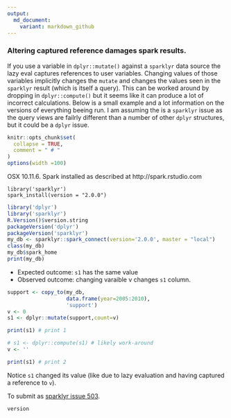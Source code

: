 ```yaml
---
output:
  md_document:
    variant: markdown_github
---
```


### Altering captured reference damages spark results.

If you use a variable in `dplyr::mutate()` against a `sparklyr` data source the lazy eval captures references to user variables.  Changing values of those variables implicitly changes the `mutate` and changes the values seen in the `sparklyr` result (which is itself a query).  This can be worked around by dropping in `dplyr::compute()` but it seems like it can produce a lot of incorrect calculations.  Below is a small example and a lot information on the versions of everything beeing run.  I am assuming the is a `sparklyr` issue as the query views are failrly different than a number of other `dplyr` structures, but it could be a `dplyr` issue.

<!-- Generated from .Rmd. Please edit that file -->

```r
knitr::opts_chunk$set(
  collapse = TRUE,
  comment = " # "
)
options(width =100)
```


OSX 10.11.6.
Spark installed as described at http://spark.rstudio.com

```
library('sparklyr')
spark_install(version = "2.0.0")
```

```r
library('dplyr')
library('sparklyr')
R.Version()$version.string
packageVersion('dplyr')
packageVersion('sparklyr')
my_db <- sparklyr::spark_connect(version='2.0.0', master = "local")
class(my_db)
my_db$spark_home
print(my_db)
```

 * Expected outcome: `s1` has the same value 
 * Observed outcome: changing varaible v changes `s1` column.

```r
support <- copy_to(my_db,
                   data.frame(year=2005:2010),
                   'support')
v <- 0
s1 <- dplyr::mutate(support,count=v)

print(s1) # print 1

# s1 <- dplyr::compute(s1) # likely work-around
v <- ''

print(s1) # print 2
```

Notice `s1` changed its value (like due to lazy evaluation and having captured a reference to `v`).


To submit as [sparklyr issue 503](https://github.com/rstudio/sparklyr/issues/503).

```r
version
```


